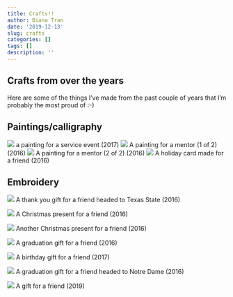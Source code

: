 ```yaml
---
title: Crafts!!
author: Diana Tran
date: '2019-12-13'
slug: crafts
categories: []
tags: []
description: ''
---
```

## Crafts from over the years
Here are some of the things I've made from the past couple of years that I'm probably the most proud of :-) 

## Paintings/calligraphy
![](/blog/2019-12-13-crafts_files/IMG_5132.jpg)
a painting for a service event (2017)
![](/blog/2019-12-13-crafts_files/IMG_3423.jpg)
A painting for a mentor (1 of 2) (2016)
![](/blog/2019-12-13-crafts_files/IMG_3425.jpg)
A painting for a mentor (2 of 2) (2016)
![](/blog/2019-12-13-crafts_files/IMG_4482.jpg)
A holiday card made for a friend (2016)

## Embroidery
![](/blog/2019-12-13-crafts_files/IMG_3429.jpg)
A thank you gift for a friend headed to Texas State (2016)

![](/blog/2019-12-13-crafts_files/IMG_5004.jpg)
A Christmas present for a friend (2016)

![](/blog/2019-12-13-crafts_files/IMG_5002.jpg)
Another Christmas present for a friend (2016) 

![](/blog/2019-12-13-crafts_files/IMG_5001.jpg)
A graduation gift for a friend (2016)

![](/blog/2019-12-13-crafts_files/IMG_4965.jpg)
A birthday gift for a friend (2017)

![](/blog/2019-12-13-crafts_files/IMG_3301.jpg)
A graduation gift for a friend headed to Notre Dame (2016)

![](/blog/2019-12-13-crafts_files/IMG_7078.jpg)
A gift for a friend (2019)